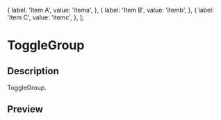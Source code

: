 
  {
    label: 'Item A',
    value: 'itema',
  },
  {
    label: 'Item B',
    value: 'itemb',
  },
  {
    label: 'Item C',
    value: 'itemc',
  },
];


<Meta title="ToggleGroup" component={ToggleGroup} />

# ToggleGroup

## Description

ToggleGroup.

## Preview

<Preview>
  <Story name="Default">
    <ToggleGroup items={items} onChange={onChange} selectedItem={items[1]} />
  </Story>
</Preview>
